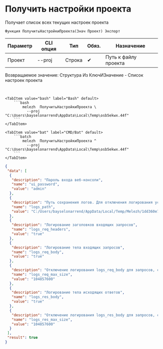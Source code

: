 ﻿---
sidebar_position: 3
description: Получить настройки проекта и другие функции для работы с Melezh в Открытом пакете интеграций - бесплатной open-source библиотеке интеграций для 1С:Предприятие 8, OneScript и CLI
keywords: [1C, 1С, 1С:Предприятие, 1С:Предприятие 8.3, API, Интеграция, Сервисы, Обмен, OneScript, CLI]
---


# Получить настройки проекта
 Получает список всех текущих настроек проекта



`Функция ПолучитьНастройкиПроекта(Знач Проект) Экспорт`

  | Параметр | CLI опция | Тип | Обяз. | Назначение |
  |-|-|-|-|-|
  | Проект | --proj | Строка | &#x2714; | Путь к файлу проекта |

  
  Возвращаемое значение:   Структура Из КлючИЗначение - Список настроек проекта

<br/>



    

 <Tabs>
  
    <TabItem value="bash" label="Bash" default>
        ```bash
            melezh  ПолучитьНастройкиПроекта \
              --proj "C:\Users\bayselonarrend\AppData\Local\Temp\osb5ekwx.44f"
        ```
    </TabItem>
  
    <TabItem value="bat" label="CMD/Bat" default>
        ```batch
            melezh  ПолучитьНастройкиПроекта ^
              --proj "C:\Users\bayselonarrend\AppData\Local\Temp\osb5ekwx.44f"
        ```
    </TabItem>
</Tabs>

```json title="Результат"
{
 "data": [
  {
   "description": "Пароль входа веб-консоли",
   "name": "ui_password",
   "value": "admin"
  },
  {
   "description": "Путь сохранения логов. Для отключения логирования установите пустое значение",
   "name": "logs_path",
   "value": "C:/Users/bayselonarrend/AppData/Local/Temp/Melezh/1dd360e7-2c1c-4d65-9b19-626257c88520"
  },
  {
   "description": "Логирование заголовков входящих запросов",
   "name": "logs_req_headers",
   "value": "true"
  },
  {
   "description": "Логирование тела входящих запросов",
   "name": "logs_req_body",
   "value": "true"
  },
  {
   "description": "Отключение логирования logs_req_body для запросов, свыше этого размер (в байтах). 0 - без ограничений",
   "name": "logs_req_max_size",
   "value": "104857600"
  },
  {
   "description": "Логирование тела исходящих ответов",
   "name": "logs_res_body",
   "value": "true"
  },
  {
   "description": "Отключение логирования logs_res_body для запросов, свыше этого размер (в байтах). 0 - без ограничений",
   "name": "logs_res_max_size",
   "value": "104857600"
  }
 ],
 "result": true
}
```
